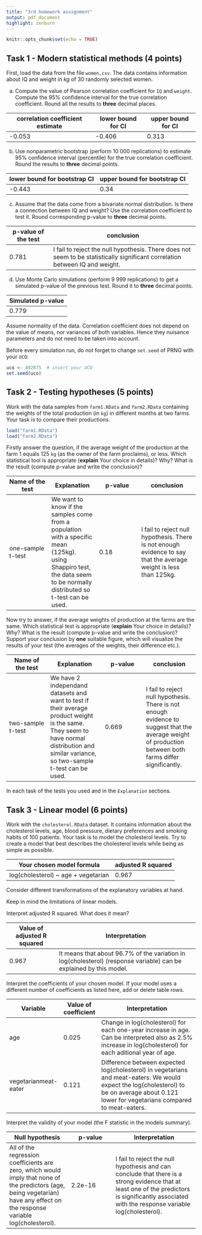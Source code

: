 ```yaml
---
title: "3rd homework assignment"
output: pdf_document
highlight: zenburn
---
```


```r
knitr::opts_chunk$set(echo = TRUE)
```

## Task 1 - Modern statistical methods (4 points)

First, load the data from the file `women.csv`. The data contains information about IQ and weight in $kg$ of 30 randomly selected women.

a)  Compute the value of Pearson correlation coefficient for `IQ` and `weight`. Compute the 95% confidence interval for the true correlation coefficient. Round all the results to **three** decimal places.

| correlation coefficient estimate | lower bound for CI | upper bound for CI |
|----------------------------------|--------------------|--------------------|
| -0.053                           | -0.406             | 0.313              |

b)  Use nonparametric bootstrap (perform 10 000 replications) to estimate 95% confidence interval (percentile) for the true correlation coefficient. Round the results to **three** decimal points.

| lower bound for bootstrap CI | upper bound for bootstrap CI |
|------------------------------|------------------------------|
| -0.443                       | 0.34                         |

c)  Assume that the data come from a bivariate normal distribution. Is there a connection between IQ and weight? Use the correlation coefficient to test it. Round corresponding p-value to **three** decimal points.

| p-value of the test | conclusion                                                                                                                   |
|-----------------|-------------------------------------------------------|
| 0.781               | I fail to reject the null hypothesis. There does not seem to be statistically significant correlation between IQ and weight. |

d)  Use Monte Carlo simulations (perform 9 999 replications) to get a simulated p-value of the previous test. Round it to **three** decimal points.

| Simulated p-value |
|-------------------|
| 0.779             |

\textcolor{blue}{\textbf{Hint:}} Assume normality of the data. Correlation coefficient does not depend on the value of means, nor variances of both variables. Hence they \textcolor{red}{\textbf{are not}} nuisance parameters and do not need to be taken into account.

\textcolor{red}{\textbf{Caution:}} Before every simulation run, do not forget to change `set.seed` of PRNG with your `UCO`:

```r
uco <- 492875  # insert your UCO
set.seed(uco)
```

\newpage

## Task 2 - Testing hypotheses (5 points)

Work with the data samples from `farm1.RData` and `farm2.RData` containing the weights of the total production (in `kg`) in different months at two farms. Your task is to compare their productions.

```r
load("farm1.RData")
load("farm2.RData")
```

Firstly answer the question, if the average weight of the production at the farm 1 equals 125 `kg` (as the owner of the farm proclaims), or less. Which statistical tool is appropriate (**explain** Your choice in details)? Why? What is the result (compute p-value and write the conclusion)?

| Name of the test  | Explanation                                                                                                                                                              | p-value | conclusion                                                                                                        |
|----------------|------------------|----------------|----------------------|
| one-sample t-test | We want to know if the samples come from a population with a specific mean (125kg). using Shappiro test, the data seem to be normally distributed so t-test can be used. | 0.18    | I fail to reject null hypothesis. There is not enough evidence to say that the average weight is less than 125kg. |

Now try to answer, if the average weights of production at the farms are the same. Which statistical test is appropriate (**explain** Your choice in details)? Why? What is the result (compute p-value and write the conclusion)? Support your conclusion by **one** suitable figure, which will visualize the results of your test (the averages of the weights, their difference etc.).

| Name of the test  | Explanation                                                                                                                                                                                | p-value | conclusion                                                                                                                                               |
|----------------|---------------------|----------------|--------------------|
| two-sample t-test | We have 2 independand datasets and want to test if their average product weight is the same. They seem to have normal distribution and similar variance, so two-sample t-test can be used. | 0.669   | I fail to reject null hypothesis. There is not enough evidence to suggest that the average weight of production between both farms differ significantly. |

In each task \textcolor{red}{\textbf{check the assumptions}} of the tests you used and \textcolor{red}{\textbf{name them all}} in the `Explanation` sections.

## Task 3 - Linear model (6 points)

Work with the `cholesterol.RData` dataset. It contains information about the cholesterol levels, age, blood pressure, dietary preferences and smoking habits of 100 patients. Your task is to model the cholesterol levels. Try to create a model that best describes the cholesterol levels while being as simple as possible.

| Your chosen model formula            | adjusted R squared |
|--------------------------------------|--------------------|
| log(cholesterol) \~ age + vegetarian | 0.967              |

\textcolor{blue}{\textbf{Hint:}} Consider different transformations of the explanatory variables at hand.

\textcolor{red}{\textbf{Warning:}} Keep in mind the limitations of linear models.

Interpret adjusted R squared. What does it mean?

| Value of adjusted R squared | Interpretation                                                                                                     |
|-------------------|-----------------------------------------------------|
| 0.967                       | It means that about 96.7% of the variation in log(cholesterol) (response variable) can be explained by this model. |

Interpret the coefficients of your chosen model. If your model uses a different number of coefficients as listed here, add or delete table rows.

| Variable             | Value of coefficient | Interpretation                                                                                                                                                                                |
|--------------------|---------------|--------------------------------------|
| age                  | 0.025                | Change in log(cholesterol) for each one-year increase in age. Can be interpreted also as 2.5% increase in log(cholesterol) for each aditional year of age.                                    |
| vegetarianmeat-eater | 0.121                | Difference between expected log(cholesterol) in vegetarians and meat-eaters. We would expect the log(cholesterol) to be on average about 0.121 lower for vegetarians compared to meat-eaters. |

Interpret the validity of your model (the F statistic in the models summary).

| Null hypothesis                                                                                                                                                               | p-value | Interpretation                                                                                                                                                                                     |
|------------------------|-----------------|--------------------------------|
| All of the regression coefficients are zero, which would imply that none of the predictors (age, being vegetarian) have any effect on the response variable log(cholesterol). | 2.2e-16 | I fail to reject the null hypothesis and can conclude that there is a strong evidence that at least one of the predictors is significantly associated with the response variable log(cholesterol). |
